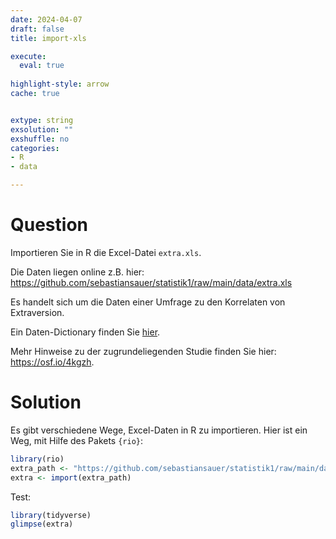 ```yaml
---
date: 2024-04-07 
draft: false  
title: import-xls  

execute: 
  eval: true 
  
highlight-style: arrow 
cache: true


extype: string
exsolution: ""
exshuffle: no
categories:
- R
- data

---
```





Question
========


Importieren Sie in R die Excel-Datei `extra.xls`.

Die Daten liegen online z.B. hier: <https://github.com/sebastiansauer/statistik1/raw/main/data/extra.xls>

Es handelt sich um die Daten einer Umfrage zu den Korrelaten von Extraversion.

Ein Daten-Dictionary finden Sie [hier](https://github.com/sebastiansauer/statistik1/raw/main/data/extra-dictionary.md).


Mehr Hinweise zu der zugrundeliegenden Studie finden Sie hier: <https://osf.io/4kgzh>.
  
Solution
========

Es gibt verschiedene Wege, Excel-Daten in R zu importieren. Hier ist ein Weg, mit Hilfe des Pakets `{rio}`:



```r
library(rio)
extra_path <- "https://github.com/sebastiansauer/statistik1/raw/main/data/extra.xls"
extra <- import(extra_path)
```


Test:

```r
library(tidyverse)
glimpse(extra)
```

